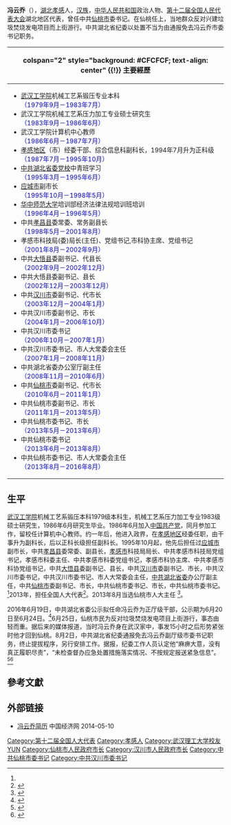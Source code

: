 {{Infobox_Politician
| name = 冯云乔
| image name = 
| width =
| now = 
| period = 
| 性别 =男 
| Native place =
| place of birth = [[湖北|湖北]][[孝感|孝感]]
| date of birth = {{birth year and age|1962|9}}
|逝世日期 =
|逝世地點 = 
|別名     = 
| nationality ={{PRC}}
| spouse =
| relatives =
| party = {{CPC}}
| educate = [[武汉理工大学|武汉理工大学]]压力加工专业
| past =
}}
'''冯云乔'''（{{bd|1962年|9月|}}），[[湖北|湖北]][[孝感|孝感]]人，[[汉族|汉族]]，[[中华人民共和国|中华人民共和国]]政治人物、[[第十二届全国人民代表大会|第十二届全国人民代表大会]]湖北地区代表，曾任中共[[仙桃市|仙桃市]]委书记。在仙桃任上，当地群众反对兴建垃圾焚烧发电项目而上街游行。中共湖北省纪委以处置不当为由通报免去冯云乔市委书记职务。

{| class="infobox bordered" style="width: 22em; font-size: 90%; text-align: left; float:right;" cellpadding="3"
|-
! colspan="2" style="background: #CFCFCF; text-align: center" {{!}} 主要經歷
|-
| colspan="2" style="font-size: 90%" |<div style="text-align: left">
* [[武汉工学院|武汉工学院]]机械工艺系锻压专业本科<br /><span style="color: blue;">（1979年9月－1983年7月）</span>
* 武汉工学院机械工艺系压力加工专业硕士研究生<br /><span style="color: blue;">（1983年9月－1986年6月）</span>
* 武汉工学院计算机中心教师<br /><span style="color: blue;">（1986年6月－1987年7月）</span>
* [[孝感地区|孝感地区]]（市）经委干部、综合信息科副科长，1994年7月升为正科级<br /><span style="color: blue;">（1987年7月－1995年10月）</span>
* [[中共湖北省委党校|中共湖北省委党校]]中青班学习<br /><span style="color: blue;">（1995年3月－1995年6月）</span>
* [[应城市|应城市]]副市长<br /><span style="color: blue;">（1995年10月－1998年5月）</span>
* [[华中师范大学|华中师范大学]]培训部经济法律法规培训班培训<br /><span style="color: blue;">（1996年4月－1996年5月）</span>
* 中共[[孝昌县|孝昌县]]委常委、常务副县长<br /><span style="color: blue;">（1998年5月－2001年8月）</span>
* 孝感市科技局(委)局长(主任)、党组书记,市科协主席、党组书记<br /><span style="color: blue;">（2001年8月－2002年9月）</span>
* 中共[[大悟县|大悟县]]委副书记、代县长<br /><span style="color: blue;">（2002年9月－2002年12月）</span>
* 中共大悟县委副书记、县长<br /><span style="color: blue;">（2002年12月－2003年12月）</span>
* 中共[[汉川市|汉川市]]委副书记、代市长<br /><span style="color: blue;">（2003年12月－2004年1月）</span>
* 中共汉川市委副书记、市长<br /><span style="color: blue;">（2004年1月－2006年10月）</span>
* 中共汉川市委书记<br /><span style="color: blue;">（2006年10月－2007年1月）</span>
* 中共汉川市委书记、市人大常委会主任<br /><span style="color: blue;">（2007年1月－2008年11月）</span>
* 中共湖北省委办公室厅副主任<br /><span style="color: blue;">（2008年11月－2010年6月）</span>
* 中共[[仙桃市|仙桃市]]委副书记、代市长<br /><span style="color: blue;">（2010年6月－2011年1月）</span>
* 中共仙桃市委副书记、市长<br /><span style="color: blue;">（2011年1月－2013年5月）</span>
* 中共仙桃市委书记、市长<br /><span style="color: blue;">（2013年5月－2013年6月）</span>
* 中共仙桃市委书记<br /><span style="color: blue;">（2013年6月－2013年8月）</span>
* 中共仙桃市委书记、市人大常委会主任<br /><span style="color: blue;">（2013年8月－2016年8月）</span>
</div>
|}

==生平==
[[武汉工学院|武汉工学院]]机械工艺系锻压本科1979级本科生，机械工艺系压力加工专业1983级硕士研究生，1986年6月研究生毕业。1986年6月加入[[中国共产党|中国共产党]]，同月参加工作，留校任计算机中心教师。约一年后，他进入政界，在[[孝感地区|孝感地区]]经委任职，由干事升为副科长，后以正科长级担任副科长。1995年10月起，他先后担任过[[应城市|应城市]]副市长，中共[[孝昌县|孝昌县]]委常委、副县长，[[孝感市|孝感市]]科技局局长、中共孝感市科技局党组书记，孝感市科委主任、中共孝感市科委党组书记，孝感市科协主席、中共孝感市科协党组书记，中共[[大悟县|大悟县]]委副书记、县长，中共[[汉川市|汉川市]]委副书记、市长，中共汉川市委书记，中共汉川市委书记、市人大常委会主任，[[中共湖北省委|中共湖北省委]]办公厅副主任，中共[[仙桃市|仙桃市]]委副书记、市长，中共仙桃市委书记、市长，中共仙桃市委书记。<ref name=gongshi/>2013年，担任全国人大代表<ref>{{cite news|title=全国人大代表信息-冯云乔|url=http://210.82.31.1:8084/delegate/viewDelegate.action?dbid=121551|accessdate=2013-04-05|newspaper=全国人大网|archive-url=https://web.archive.org/web/20140714181559/http://www.npc.gov.cn/delegate/viewDelegate.action?dbid=121551|archive-date=2014-07-14|dead-url=yes}}</ref>。2013年8月当选仙桃市人大主任 <ref>{{cite web|accessdate=2014-06-09|url=http://district.ce.cn/zt/rwk/sf/hb/rs/201308/15/t20130815_24664540.shtml|title=冯云乔当选仙桃市人大主任 周文霞当选市长|publisher=中国经济网|archive-date=2016-08-28|archive-url=https://web.archive.org/web/20160828171037/http://district.ce.cn/zt/rwk/sf/hb/rs/201308/15/t20130815_24664540.shtml|dead-url=no}}</ref>。

2016年6月19日，中共湖北省委公示拟任命冯云乔为正厅级干部，公示期为6月20日至6月24日。<ref name=gongshi>{{cite news|title=湖北发布干部任前公示：冯云乔等4人拟任省直单位正厅职领导|url=http://www.thepaper.cn/newsDetail_forward_1486080|accessdate=2016-08-23|agency=荆楚网|date=2016-06-19|archive-date=2017-10-27|archive-url=https://web.archive.org/web/20171027152431/http://www.thepaper.cn/newsDetail_forward_1486080|dead-url=no}}</ref>6月25日，仙桃市民为反对垃圾焚烧发电项目上街游行，事态由轻而重。据后来的媒体报道，当时冯云乔身在武汉家中，事发15小时之后形势紧张时他才回到仙桃。8月2日，中共湖北省纪委通报免去冯云乔副厅级市委书记职务，终止提拔程序，另行安排工作。据报，纪委工作人员认定他“麻痹大意，没有真正履职尽责”，“未检查督办应急处置措施落实情况、不按规定报送紧急信息”。<ref>{{cite news|title=湖北强力推进问责——“开刀问斩” 警示担当|url=http://csr.mos.gov.cn/content/2016-08/23/content_38841.htm|accessdate=2016-08-25|agency=中国纪检监察报|date=2016-08-23|archive-url=https://web.archive.org/web/20160827182818/http://csr.mos.gov.cn/content/2016-08/23/content_38841.htm|archive-date=2016-08-27|dead-url=yes}}</ref><ref>{{cite news|title=新老交接，责任不能留空缺|url=http://csr.mos.gov.cn/content/2016-08/24/content_38886.htm|accessdate=2016-08-25|agency=中国纪检监察报|date=2016-08-24|archive-url=https://web.archive.org/web/20160917224853/http://csr.mos.gov.cn/content/2016-08/24/content_38886.htm|archive-date=2016-09-17|dead-url=yes}}</ref>

==參考文獻==
{{reflist}}

==外部链接==
*[http://district.ce.cn/zt/rwk/sf/hb/rs/201308/15/t20130815_24664540.shtml 冯云乔简历] {{Wayback|url=http://district.ce.cn/zt/rwk/sf/hb/rs/201308/15/t20130815_24664540.shtml |date=20160828171037 }} 中国经济网 2014-05-10

{{start box}}
{{s-ppo|cpc}}
{{s-before|[[刘新池|刘新池]]}}
{{s-title|[[中国共产党|中国共产党]][[仙桃市|仙桃市]]委员会[[市委书记|书记]]|2013年5月－2016年8月}}
{{s-after|暂缺}}
{{s-before|[[喻楚林|喻楚林]]}}
{{s-title|[[中国共产党|中国共产党]][[汉川市|汉川市]]委员会[[市委书记|书记]]|2006年10月－2008年11月}}
{{s-after|[[叶贤林|叶贤林]]}}
{{s-gov|prc}}
{{s-before|[[刘新池|刘新池]]}}
{{s-title|[[仙桃市|仙桃市]]人民政府市长|2010年6月—2013年6月}}
{{s-after|[[周文霞|周文霞]]}}
{{s-before|[[胡功民|胡功民]]}}
{{s-title|[[汉川市|汉川市]]人民政府市长|2003年12月—2006年10月}}
{{s-after|[[刘有年|刘有年]]}}
{{s-before|不详}}
{{s-title|[[大悟县|大悟县]]人民政府县长|2002年9月—2003年12月}}
{{s-after|不详}}
{{s-par|prc-lpc}}
{{s-before|[[刘新池|刘新池]]}}
{{s-title|[[仙桃市|仙桃市]]人民代表大会常务委员会主任|2013年8月—}}
{{s-inc}}
{{s-before|[[喻楚林|喻楚林]]}}
{{s-title|[[汉川市|汉川市]]人民代表大会常务委员会主任|2007年1月—2008年11月}}
{{s-after|[[叶贤林|叶贤林]]}}
{{end box}}

{{Authority control}}
{{DEFAULTSORT:F}}
[[Category:第十二届全国人大代表|Category:第十二届全国人大代表]]
[[Category:孝感人|Category:孝感人]]
[[Category:武汉理工大学校友|Category:武汉理工大学校友]]
[[Category:冯姓|YUN]]
[[Category:仙桃市人民政府市长|Category:仙桃市人民政府市长]]
[[Category:汉川市人民政府市长|Category:汉川市人民政府市长]]
[[Category:中共仙桃市委书记|Category:中共仙桃市委书记]]
[[Category:中共汉川市委书记|Category:中共汉川市委书记]]
